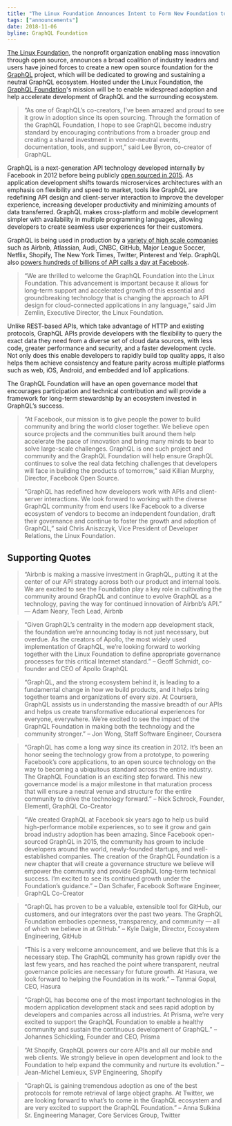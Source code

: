 ```yaml
---
title: "The Linux Foundation Announces Intent to Form New Foundation to Support GraphQL"
tags: ["announcements"]
date: 2018-11-06
byline: GraphQL Foundation
---
```


[The Linux Foundation](https://linuxfoundation.org), the nonprofit organization enabling mass innovation through open source, announces a broad coalition of industry leaders and users have joined forces to create a new open source foundation for the [GraphQL](/) project, which will be dedicated to growing and sustaining a neutral GraphQL ecosystem. Hosted under the Linux Foundation, the [GraphQL Foundation](https://gql.foundation)'s mission will be to enable widespread adoption and help accelerate development of GraphQL and the surrounding ecosystem.

> “As one of GraphQL’s co-creators, I’ve been amazed and proud to see it grow in adoption since its open sourcing. Through the formation of the GraphQL Foundation, I hope to see GraphQL become industry standard by encouraging contributions from a broader group and creating a shared investment in vendor-neutral events, documentation, tools, and support,” said Lee Byron, co-creator of GraphQL.

GraphQL is a next­-generation API technology developed internally by Facebook in 2012 before being publicly [open sourced in 2015](https://code.fb.com/core-data/graphql-a-data-query-language/). As application development shifts towards microservices architectures with an emphasis on flexibility and speed to market, tools like GraphQL are redefining API design and client-server interaction to improve the developer experience, increasing developer productivity and minimizing amounts of data transferred. GraphQL makes cross-platform and mobile development simpler with availability in multiple programming languages, allowing developers to create seamless user experiences for their customers.

GraphQL is being used in production by a [variety of high scale companies](https://graphql.org/users/) such as Airbnb, Atlassian, Audi, CNBC, GitHub, Major League Soccer, Netflix, Shopify, The New York Times, Twitter, Pinterest and Yelp. GraphQL also [powers hundreds of billions of API calls a day at Facebook](https://code.fb.com/core-data/graphql-a-data-query-language/).

> “We are thrilled to welcome the GraphQL Foundation into the Linux Foundation. This advancement is important because it allows for long-term support and accelerated growth of this essential and groundbreaking technology that is changing the approach to API design for cloud-connected applications in any language,” said Jim Zemlin, Executive Director, the Linux Foundation.

Unlike REST-­based APIs, which take advantage of HTTP and existing protocols, GraphQL APIs provide developers with the flexibility to query the exact data they need from a diverse set of cloud data sources, with less code, greater performance and security, and a faster development cycle. Not only does this enable developers to rapidly build top­ quality apps, it also helps them achieve consistency and feature parity across multiple platforms such as web, iOS, Android, and embedded and IoT applications.

The GraphQL Foundation will have an open governance model that encourages participation and technical contribution and will provide a framework for long-term stewardship by an ecosystem invested in GraphQL’s success.

> “At Facebook, our mission is to give people the power to build community and bring the world closer together. We believe open source projects and the communities built around them help accelerate the pace of innovation and bring many minds to bear to solve large-scale challenges. GraphQL is one such project and community and the GraphQL Foundation will help ensure GraphQL continues to solve the real data fetching challenges that developers will face in building the products of tomorrow,” said Killian Murphy, Director, Facebook Open Source.

> “GraphQL has redefined how developers work with APIs and client-server interactions. We look forward to working with the diverse GraphQL community from end users like Facebook to a diverse ecosystem of vendors to become an independent foundation, draft their governance and continue to foster the growth and adoption of GraphQL,” said Chris Aniszczyk, Vice President of Developer Relations, the Linux Foundation.

## Supporting Quotes

> “Airbnb is making a massive investment in GraphQL, putting it at the center of our API strategy across both our product and internal tools. We are excited to see the Foundation play a key role in cultivating the community around GraphQL and continue to evolve GraphQL as a technology, paving the way for continued innovation of Airbnb’s API.” — Adam Neary, Tech Lead, Airbnb

> “Given GraphQL’s centrality in the modern app development stack, the foundation we’re announcing today is not just necessary, but overdue. As the creators of Apollo, the most widely used implementation of GraphQL, we’re looking forward to working together with the Linux Foundation to define appropriate governance processes for this critical Internet standard.” – Geoff Schmidt, co­-founder and CEO of Apollo GraphQL

> “GraphQL, and the strong ecosystem behind it, is leading to a fundamental change in how we build products, and it helps bring together teams and organizations of every size. At Coursera, GraphQL assists us in understanding the massive breadth of our APIs and helps us create transformative educational experiences for everyone, everywhere. We’re excited to see the impact of the GraphQL Foundation in making both the technology and the community stronger.” – Jon Wong, Staff Software Engineer, Coursera

> “GraphQL has come a long way since its creation in 2012. It’s been an honor seeing the technology grow from a prototype, to powering Facebook’s core applications, to an open source technology on the way to becoming a ubiquitous standard across the entire industry. The GraphQL Foundation is an exciting step forward. This new governance model is a major milestone in that maturation process that will ensure a neutral venue and structure for the entire community to drive the technology forward.” – Nick Schrock, Founder, Elementl, GraphQL Co-Creator

> “We created GraphQL at Facebook six years ago to help us build high-performance mobile experiences, so to see it grow and gain broad industry adoption has been amazing. Since Facebook open-sourced GraphQL in 2015, the community has grown to include developers around the world, newly-founded startups, and well-established companies. The creation of the GraphQL Foundation is a new chapter that will create a governance structure we believe will empower the community and provide GraphQL long-term technical success. I’m excited to see its continued growth under the Foundation’s guidance.” – Dan Schafer, Facebook Software Engineer, GraphQL Co-Creator

> “GraphQL has proven to be a valuable, extensible tool for GitHub, our customers, and our integrators over the past two years. The GraphQL Foundation embodies openness, transparency, and community — all of which we believe in at GitHub.” – Kyle Daigle, Director, Ecosystem Engineering, GitHub

> “This is a very welcome announcement, and we believe that this is a necessary step. The GraphQL community has grown rapidly over the last few years, and has reached the point where transparent, neutral governance policies are necessary for future growth. At Hasura, we look forward to helping the Foundation in its work.” – Tanmai Gopal, CEO, Hasura

> “GraphQL has become one of the most important technologies in the modern application development stack and sees rapid adoption by developers and companies across all industries. At Prisma, we’re very excited to support the GraphQL Foundation to enable a healthy community and sustain the continuous development of GraphQL.” – Johannes Schickling, Founder and CEO, Prisma

> “At Shopify, GraphQL powers our core APIs and all our mobile and web clients. We strongly believe in open development and look to the Foundation to help expand the community and nurture its evolution.” – Jean-Michel Lemieux, SVP Engineering, Shopify

> “GraphQL is gaining tremendous adoption as one of the best protocols for remote retrieval of large object graphs. At Twitter, we are looking forward to what’s to come in the GraphQL ecosystem and are very excited to support the GraphQL Foundation.” – Anna Sulkina Sr. Engineering Manager, Core Services Group, Twitter
